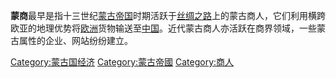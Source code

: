 {{original research|time=2011-08-28T05:41:38+00:00}}
{{unreferenced|time=2011-08-28T05:41:38+00:00}}
'''蒙商'''最早是指十三世纪[[蒙古帝国|蒙古帝国]]时期活跃于[[丝绸之路|丝绸之路]]上的蒙古商人，它们利用横跨欧亚的地理优势将[[欧洲|欧洲]]货物输送至[[中国|中国]]。近代蒙古商人亦活跃在商界领域，一些蒙古属性的企业、网站纷纷建立。

[[Category:蒙古国经济|Category:蒙古国经济]]
[[Category:蒙古帝國|Category:蒙古帝國]]
[[Category:商人|Category:商人]]